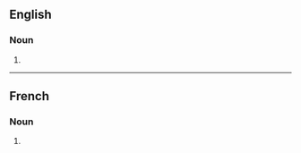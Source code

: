 {{also|afghans}}

==English==

===Noun===
{{head|en|noun form}}

# {{plural of|en|Afghan}}

----

==French==

===Noun===
{{head|fr|noun form|g=m}}

# {{plural of|fr|Afghan}}